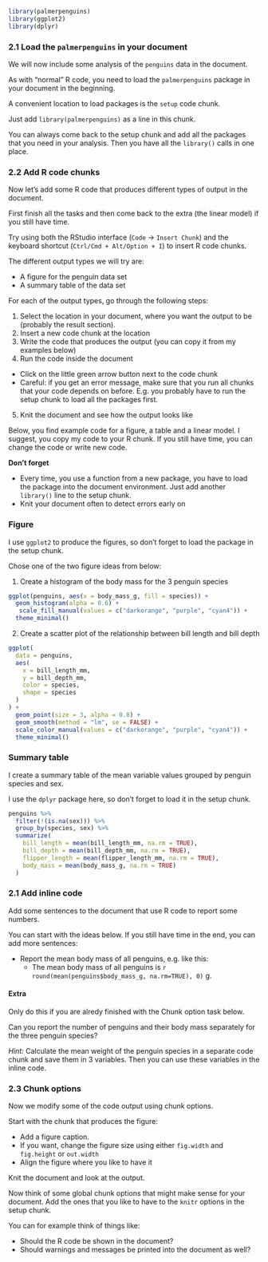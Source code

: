 ```r
library(palmerpenguins)
library(ggplot2)
library(dplyr)
```

### 2.1 Load the `palmerpenguins` in your document

We will now include some analysis of the `penguins` data in the document.

As with "normal" R code, you need to load the `palmerpenguins` package in your 
document in the beginning.

A convenient location to load packages is the `setup` code chunk.

Just add `library(palmerpenguins)` as a line in this chunk.

You can always come back to the setup chunk and add all the packages that you need in 
your analysis. Then you have all the `library()` calls in one place.

### 2.2 Add R code chunks

Now let's add some R code that produces different types of output in the document.

First finish all the tasks and then come back to the extra (the linear model) if you still have
time.

Try using both the RStudio interface (`Code` -> `Insert Chunk`) and the keyboard 
shortcut (`Ctrl/Cmd + Alt/Option + I`) to insert R code chunks.

The different output types we will try are:

- A figure for the penguin data set
- A summary table of the data set

For each of the output types, go through the following steps:

1. Select the location in your document, where you want the output to be (probably the result section).
2. Insert a new code chunk at the location 
3. Write the code that produces the output (you can copy it from my examples below)
4. Run the code inside the document 
  - Click on the little green arrow button next to the code chunk
  - Careful: if you get an error message, make sure that you run all chunks that your code depends on before. 
  E.g. you probably have to run the setup chunk to load all the packages first.
5. Knit the document and see how the output looks like

Below, you find example code for a figure, a table and a linear model. I suggest, 
you copy my code to your R chunk. If you still have time, you can change the code 
or write new code.

**Don't forget**

- Every time, you use a function from a new package, you have to load the package into
the document environment. Just add another `library()` line to the setup chunk.
- Knit your document often to detect errors early on

::::: {.panelset}

::: {.panel}

### Figure

I use `ggplot2` to produce the figures, so don't forget to load the package in the setup
chunk.

Chose one of the two figure ideas from below:

1. Create a histogram of the body mass for the 3 penguin species

```r
ggplot(penguins, aes(x = body_mass_g, fill = species)) +
  geom_histogram(alpha = 0.6) +
   scale_fill_manual(values = c("darkorange", "purple", "cyan4")) +
  theme_minimal()
```

2. Create a scatter plot of the relationship between bill length and bill depth

```r
ggplot(
  data = penguins,
  aes(
    x = bill_length_mm,
    y = bill_depth_mm,
    color = species,
    shape = species
  )
) +
  geom_point(size = 3, alpha = 0.8) +
  geom_smooth(method = "lm", se = FALSE) +
  scale_color_manual(values = c("darkorange", "purple", "cyan4")) +
  theme_minimal()
```

:::

::: {.panel}

### Summary table

I create a summary table of the mean variable values grouped
by penguin species and sex. 

I use the `dplyr` package here, so don't forget to load it in the setup chunk.

```r
penguins %>% 
  filter(!(is.na(sex))) %>% 
  group_by(species, sex) %>% 
  summarize(
    bill_length = mean(bill_length_mm, na.rm = TRUE),
    bill_depth = mean(bill_depth_mm, na.rm = TRUE),
    flipper_length = mean(flipper_length_mm, na.rm = TRUE),
    body_mass = mean(body_mass_g, na.rm = TRUE)
  )
```
:::

:::::

### 2.1 Add inline code

Add some sentences to the document that use R code to report some numbers.

You can start with the ideas below. If you still have time in the end, you can add more sentences:

- Report the mean body mass of all penguins, e.g. like this:
  - The mean body mass of all penguins is `r round(mean(penguins$body_mass_g, na.rm=TRUE), 0)` g.

#### Extra

Only do this if you are alredy finished with the Chunk option task below.

Can you report the number of penguins and their body mass separately for the three 
penguin species?

*Hint:* Calculate the mean weight of the penguin species in a separate code chunk and 
save them in 3 variables. Then you can use these variables in the inline code.

### 2.3 Chunk options

Now we modify some of the code output using chunk options.

Start with the chunk that produces the figure:

- Add a figure caption.
- If you want, change the figure size using either `fig.width` and `fig.height` or `out.width`
- Align the figure where you like to have it

Knit the document and look at the output.

Now think of some global chunk options that might make sense for your document. 
Add the ones that you like to have to the `knitr` options in the setup chunk.

You can for example think of things like:

- Should the R code be shown in the document?
- Should warnings and messages be printed into the document as well?